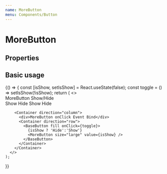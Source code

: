 ```yaml
---
name: MoreButton
menu: Components/Button
---
```



# MoreButton

## Properties

<Props of={MoreButton} />

## Basic usage

<Playground>
  {() => {
    const [isShow, setIsShow] = React.useState(false);
    const toggle = () => setIsShow(!isShow);
    return (
      <>
        <Container direction="column">
          <div>MoreButton Show/Hide</div>
          <Container direction="row">
            <BaseButton color="black">
              Show
              <MoreButton />
            </BaseButton>
            <BaseButton color="black">
              Hide
              <MoreButton value />
            </BaseButton>
            <BaseButton fill>
              Show
              <MoreButton size="large" />
            </BaseButton>
            <BaseButton fill>
              Hide
              <MoreButton value size="large" />
            </BaseButton>
          </Container>
        </Container>
        
        <Container direction="column">
          <div>MoreButton onClick Event Bind</div>
          <Container direction="row">
            <BaseButton fill onClick={toggle}>
              {isShow ? 'Hide':'Show'}
              <MoreButton size="large" value={isShow} />
            </BaseButton>
          </Container>
        </Container>
      </>
    );
  }}
</Playground>
